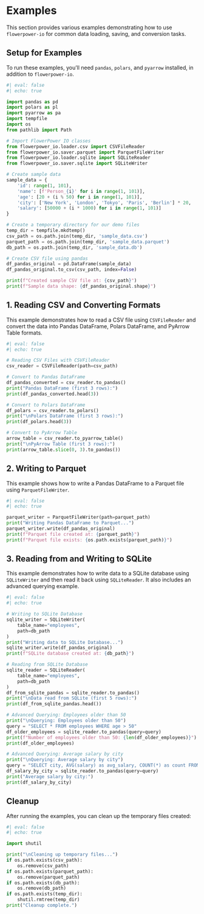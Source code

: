 # Examples

This section provides various examples demonstrating how to use `flowerpower-io` for common data loading, saving, and conversion tasks.

## Setup for Examples

To run these examples, you'll need `pandas`, `polars`, and `pyarrow` installed, in addition to `flowerpower-io`.

````python
#| eval: false
#| echo: true

import pandas as pd
import polars as pl
import pyarrow as pa
import tempfile
import os
from pathlib import Path

# Import FlowerPower IO classes
from flowerpower_io.loader.csv import CSVFileReader
from flowerpower_io.saver.parquet import ParquetFileWriter
from flowerpower_io.loader.sqlite import SQLiteReader
from flowerpower_io.saver.sqlite import SQLiteWriter

# Create sample data
sample_data = {
    'id': range(1, 101),
    'name': [f'Person_{i}' for i in range(1, 101)],
    'age': [20 + (i % 50) for i in range(1, 101)],
    'city': ['New York', 'London', 'Tokyo', 'Paris', 'Berlin'] * 20,
    'salary': [50000 + (i * 1000) for i in range(1, 101)]
}

# Create a temporary directory for our demo files
temp_dir = tempfile.mkdtemp()
csv_path = os.path.join(temp_dir, 'sample_data.csv')
parquet_path = os.path.join(temp_dir, 'sample_data.parquet')
db_path = os.path.join(temp_dir, 'sample_data.db')

# Create CSV file using pandas
df_pandas_original = pd.DataFrame(sample_data)
df_pandas_original.to_csv(csv_path, index=False)

print(f"Created sample CSV file at: {csv_path}")
print(f"Sample data shape: {df_pandas_original.shape}")
````

## 1. Reading CSV and Converting Formats

This example demonstrates how to read a CSV file using `CSVFileReader` and convert the data into Pandas DataFrame, Polars DataFrame, and PyArrow Table formats.

````python
#| eval: false
#| echo: true

# Reading CSV Files with CSVFileReader
csv_reader = CSVFileReader(path=csv_path)

# Convert to Pandas DataFrame
df_pandas_converted = csv_reader.to_pandas()
print("Pandas DataFrame (first 3 rows):")
print(df_pandas_converted.head(3))

# Convert to Polars DataFrame
df_polars = csv_reader.to_polars()
print("\nPolars DataFrame (first 3 rows):")
print(df_polars.head(3))

# Convert to PyArrow Table
arrow_table = csv_reader.to_pyarrow_table()
print("\nPyArrow Table (first 3 rows):")
print(arrow_table.slice(0, 3).to_pandas())
````

## 2. Writing to Parquet

This example shows how to write a Pandas DataFrame to a Parquet file using `ParquetFileWriter`.

````python
#| eval: false
#| echo: true

parquet_writer = ParquetFileWriter(path=parquet_path)
print("Writing Pandas DataFrame to Parquet...")
parquet_writer.write(df_pandas_original)
print(f"Parquet file created at: {parquet_path}")
print(f"Parquet file exists: {os.path.exists(parquet_path)}")
````

## 3. Reading from and Writing to SQLite

This example demonstrates how to write data to a SQLite database using `SQLiteWriter` and then read it back using `SQLiteReader`. It also includes an advanced querying example.

````python
#| eval: false
#| echo: true

# Writing to SQLite Database
sqlite_writer = SQLiteWriter(
    table_name="employees",
    path=db_path
)
print("Writing data to SQLite Database...")
sqlite_writer.write(df_pandas_original)
print(f"SQLite database created at: {db_path}")

# Reading from SQLite Database
sqlite_reader = SQLiteReader(
    table_name="employees",
    path=db_path
)
df_from_sqlite_pandas = sqlite_reader.to_pandas()
print("\nData read from SQLite (first 5 rows):")
print(df_from_sqlite_pandas.head())

# Advanced Querying: Employees older than 50
print("\nQuerying: Employees older than 50")
query = "SELECT * FROM employees WHERE age > 50"
df_older_employees = sqlite_reader.to_pandas(query=query)
print(f"Number of employees older than 50: {len(df_older_employees)}")
print(df_older_employees)

# Advanced Querying: Average salary by city
print("\nQuerying: Average salary by city")
query = "SELECT city, AVG(salary) as avg_salary, COUNT(*) as count FROM employees GROUP BY city ORDER BY avg_salary DESC"
df_salary_by_city = sqlite_reader.to_pandas(query=query)
print("Average salary by city:")
print(df_salary_by_city)
````

## Cleanup

After running the examples, you can clean up the temporary files created:

````python
#| eval: false
#| echo: true

import shutil

print("\nCleaning up temporary files...")
if os.path.exists(csv_path):
    os.remove(csv_path)
if os.path.exists(parquet_path):
    os.remove(parquet_path)
if os.path.exists(db_path):
    os.remove(db_path)
if os.path.exists(temp_dir):
    shutil.rmtree(temp_dir)
print("Cleanup complete.")
````